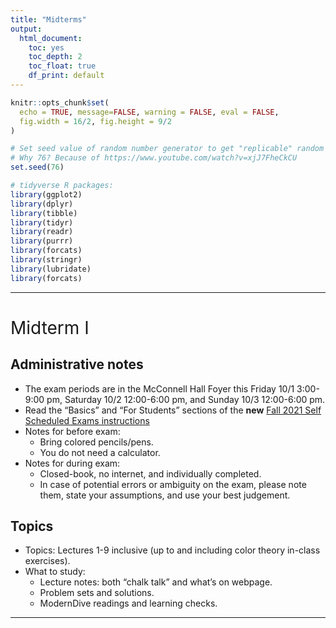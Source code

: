 ```yaml
---
title: "Midterms"
output:
  html_document:
    toc: yes
    toc_depth: 2
    toc_float: true
    df_print: default
---
```


```r
knitr::opts_chunk$set(
  echo = TRUE, message=FALSE, warning = FALSE, eval = FALSE, 
  fig.width = 16/2, fig.height = 9/2
)

# Set seed value of random number generator to get "replicable" random numbers.
# Why 76? Because of https://www.youtube.com/watch?v=xjJ7FheCkCU
set.seed(76)

# tidyverse R packages:
library(ggplot2)
library(dplyr)
library(tibble)
library(tidyr)
library(readr)
library(purrr)
library(forcats)
library(stringr)
library(lubridate)
library(forcats)
```

<!--
{target="_blank"}
-->

<style>
h1{font-weight: 400;}
</style>



***



# Midterm I {#midtermI}

## Administrative notes

* The exam periods are in the McConnell Hall Foyer this Friday 10/1 3:00-9:00 pm, Saturday 10/2 12:00-6:00 pm, and Sunday 10/3 12:00-6:00 pm.
* Read the "Basics" and "For Students" sections of the **new** [Fall 2021 Self Scheduled Exams instructions](https://www.science.smith.edu/self-scheduled-exam-printing/){target="_blank"}
* Notes for before exam:
    + Bring colored pencils/pens.
    + You do not need a calculator.
* Notes for during exam:
    + Closed-book, no internet, and individually completed.
    + In case of potential errors or ambiguity on the exam, please note them, state your assumptions, and use your best judgement.
    
<!--    
    + You will be given 140 mins to complete it (including transit time to writing areas), however I try to time it so that it will take much less than that. In other words, you should have plenty of time to complete it without rushing.
    + Timestamps will be strictly enforced. Any timestamps indicating than more than 140 minutes are subject to a 50% penalty and an honor board case. The only exceptions are those with ODS accommodations.
-->


## Topics
    
* Topics: Lectures 1-9 inclusive (up to and including color theory in-class exercises).
* What to study:
<!--    + Practice midterm posted on Slack. We'll go over them in Wednesday's lecture.-->
    + Lecture notes: both "chalk talk" and what's on webpage. 
    + Problem sets and solutions.
    + ModernDive readings and learning checks.
    



    
<!--

## Results

Boxplot of scores (out of 34) with no whiskers below. Quartiles were 30.12 / 32 / 33.

![](static/images/midterm_I_distribution.png){ width=750px }

## Visualizations from midterm

Question 2.b):

```r
library(ggplot2)
library(dplyr)
example <- tibble(
  type = c("D", "B", "A", "C"), 
  fruit = c("apple", "apple", "orange", "orange"),
  city = c("Toronto", "Montreal", "Toronto", "Montreal"),
  number = c(3, 4, 2, 1)
)

ggplot(data = example, mapping = aes(x = type, y = number)) +
  geom_col() +
  labs(x = "Type", y = "Number")
```

Question 2.c):

```r
ggplot(data = example, mapping = aes(x = fruit)) +
  geom_bar() +
  labs(x = "Fruit", y = "Number")
```

Question 2.d):

```r
ggplot(data = example, mapping = aes(x = fruit, y = number, fill = city)) +
  geom_col(position = "dodge") +
  labs(x = "Fruit", y = "Number", fill = "City")
```

Question 3:

```r
prices <- c(-11, 12, 15, 20, 20, 
            30, 30, 30, 30, 40, 
            40, 40, 40, 41, 51)
tibble(prices = prices) %>% 
  ggplot(aes(x = "", y = prices)) +
  geom_boxplot() +
  coord_flip(ylim = c(-15, 60)) +
  labs(x = "", y = "price") +
  theme(axis.ticks = element_blank(), axis.text.y = element_blank()) + 
  scale_y_continuous(breaks = seq(-10, 50, by=10))
```

Question 4, modified to show difference in proportion

```r
library(babynames)
library(tidyr)
library(scales)

babynames_subset <- babynames %>%
  filter(name %in% c("Riley", "Casey")) %>% 
  pivot_wider(names_from = sex, values_from = prop) %>% 
  group_by(year, name) %>% 
  summarize(M = sum(M, na.rm=TRUE), F = sum(F, na.rm=TRUE)) %>% 
  mutate(diff = F - M)

ggplot(babynames_subset, aes(x=year, y=diff))  +
  geom_hline(yintercept = 0, linetype = "dashed") +
  geom_line() +
  facet_wrap(~name) +
  labs(x = "Year", y = "Female Prop - Male Prop", title = "Comparison of Casey and Riley")
```

-->


***


<!--
# Midterm II {#midtermII}

## Administrative notes

* **Friday 11/8 5pm through Sunday 11/10 11:55pm**. You must submit your midterm no later than Sunday at 11:55pm.
* Instructions on taking exams for [Smithies](https://sophia.smith.edu/edtech/documentation/print-an-exam-from-the-direct-to-queue-application/){target="_blank"} and [Five College Students](https://sophia.smith.edu/edtech/documentation/special-instructions-for-five-college-and-high-school-students-using-direct-to-queue-exam-printing/){target="_blank"}. **Print the exam in color.**

* Notes for before exam:
    + Link to print exam in the Seelye basement lab is posted on Moodle.
    + Bring colored pencils/pens.
    + You do not need a calculator.
    + Print exam in color.
* Notes for during exam:
    + Closed-book, no internet, and individually completed.
    + You will be given 140 mins to complete it (including transit time to writing area), however I try to time it so that it will take much less than that. In other words, you should have plenty of time to complete it without rushing.
    + **Timestamps will be strictly enforced. Any timestamps indicating than more than 140 minutes are subject to an honor board case and depending on decision a 50% penalty.**
    + In case of potential errors or ambiguity on the exam, please note them, state your assumptions, and use your best judgement.
* Notes for after exam:
    + Be sure to timestamp your exam before returning. 
    + Insert exam in appropriately labeled box in hallway.



## Topics
    
* Topics: 
    + Lecture 10-12. Last few topics on Data viz: Color theory, trend lines. **Added on 11/6**: No Shiny apps.
    + Lecture 14-20. Data wrangling, "tidy" data, and importing data.
* Themes:
    + The midterm is not "cummulative" in the sense that the focus will be on Lectures 10-20, but you still need to know/understand topics from Midterm I because the materials build on top of each other. 
    + Know how to write *pseudocode* like in the Available Seat Miles exercise in Lecture 19 on Wed 10/23. Click [here](https://twitter.com/rudeboybert/status/964181298691629056){target="_blank"} for examples. Pseudocode is both:
        + Just general enough to apply to any programming language/statistical software: R, python, SPSS, STATA, SAS, etc.
        + Just specific enough that the instructions are unambigious
    + Know the difference between these five joins: `left_join()`, `right_join()`, `inner_join()`, `full_join()`, and `anti_join()`. Go over the code examples on the course webpage for [Lec19](index.html#Lec19).
* What to study. Here is my suggested order:
    + Practice midterm posted on Slack under `#general_announcement`: this will give you a feel for the types of questions to expect.
    + Read chalk talk notes: they emphasize/summarize the most important ideas.
    + ModernDive Learning Check 3.20 on available seat miles (solutions in Appendix D): this is an all-encompassing problem that draws on nearly all the data wrangling verbs we've seen.
    + ModernDive readings and learning checks: In particular the more theoretical ideas of "tidy" data.
    + Problem sets 04 and 05


    
## Practice midterm notes

```r
library(fivethirtyeight)
library(nycflights13)
library(babynames)
```

### Question 1

```r
babynames
```


### Question 2

```r
nrow(weather)
```


### Question 4

Based on [Dear Mona Followup: Where Do People Drink The Most Beer, Wine And Spirits?](https://fivethirtyeight.com/features/dear-mona-followup-where-do-people-drink-the-most-beer-wine-and-spirits/){target="_blank"}.

```r
# drinks is not "tidy"
drinks

drinks_tidy <- drinks %>%
  # Convert to "tidy"
  pivot_longer(cols = ends_with("servings"), names_to = "type", values_to = "servings") %>%
  # Do text manipulation: only characters 1 thru 10. this trims off "_servings"
  mutate(type = str_sub(type, start=1, end=-10)) %>%
  arrange(country, type)
drinks_tidy

ggplot(drinks_tidy, aes(x = type, y = servings)) +
  geom_boxplot() +
  labs(x = "Alcohol type", y = "Number of servings")
```


### Question 6

You are presented with data on the Titanic disaster of 1912 in a data frame `Titanic`, which cross-classifies survival vs death by class, sex, and age. Write down the *pseudocode* of the commands that will output a table comparing survival vs death counts for the following three scenarios:

* by sex
* by sex and class and age
* to answer the question if the "women and children"-first policy of the White Star Line Company (the company that ran the Titanic) held true or not.

Note: you don't need to calculate the output table, just write the pseudocode that would produce it where the more concise the pseudocode the better. Here is what the `Titanic` data looks like:\\

```r
data(Titanic)
# Convert to tibble i.e. data frame
Titanic <- Titanic %>% 
  as_tibble()

Titanic
```

#### Solutions

The key thing to note here is that the different combinations of `Class`, `Sex`, `Age`, and `Survived` are *pre-counted* in the `n` variable. Thus the `Titanic` data frame has only 32 rows. This is different than the `titanic` data frame from [PS05 Question 2](static/PS/PS05_solutions.html){target="_blank"} that has 2201 rows: one for each passenger.

So the data wrangling is a little different! Here we must `sum(n)` whereas in PS05 we used the `n()` summary function to count rows. 


**Part a)**: by sex
```r
Titanic %>% 
  group_by(Sex, Survived) %>% 
  summarize(n = sum(n))
```

**Part b)**: by sex, age, and class

Nothing to do! We already have `Survived` (`"No"` vs `"Yes"`) counts split by these categories!

**Part c)**: In retrospect this question is much harder than you can expect on the midterm. However if you're curious:

First we need to have `Survived` (`"No"` vs `"Yes"`) counts for each `Sex` and `Age` combinations:

```r
Titanic %>% 
  group_by(Sex, Age, Survived) %>% 
  summarize(n = sum(n))
```

Next we need to identify the "women and children"

```r
Titanic %>% 
  group_by(Sex, Age, Survived) %>% 
  summarize(n = sum(n)) %>% 
  # Identify "women and children". Shout out to Adriana B. for suggesting this step to me!
  mutate(w_or_c = Sex == "Female" | Age == "Child")
```

Next `group_by()` this new variable and get the sum of `n`

```r
Titanic %>% 
  group_by(Sex, Age, Survived) %>% 
  summarize(n = sum(n)) %>% 
  # Identify "women and children". Shout out to Adriana B. for suggesting this step to me!
  mutate(w_or_c = Sex == "Female" | Age == "Child") %>% 
  # Get counts for "women and children":
  group_by(w_or_c, Survived) %>% 
  summarize(n = sum(n))
```

Next compute the proportions. We haven't done this much in class, but if you look in [tips and tricks](tips_and_tricks.html#prop), you'll see this is one of the rare cases we use `group_by()`, but not followed by a `summarize()` but a `mutate()` instead:

```r
Titanic %>% 
  group_by(Sex, Age, Survived) %>% 
  summarize(n = sum(n)) %>% 
  # Identify "women and children". Shout out to Adriana B. for suggesting this step to me!
  mutate(w_or_c = Sex == "Female" | Age == "Child") %>% 
  # Get counts for "women and children":
  group_by(w_or_c, Survived) %>% 
  summarize(n = sum(n)) %>% 
  # Compute proportions:
  group_by(w_or_c) %>% 
  mutate(
    total = sum(n),
    prop = n/total
  )
```

Lastly, to make things easier to look at, let's only look at `Survived` equals `"Yes"`

```r
Titanic %>% 
  group_by(Sex, Age, Survived) %>% 
  summarize(n = sum(n)) %>% 
  # Identify "women and children". Shout out to Adriana B. for suggesting this step to me!
  mutate(w_or_c = Sex == "Female" | Age == "Child") %>% 
  # Get counts for "women and children":
  group_by(w_or_c, Survived) %>% 
  summarize(n = sum(n)) %>% 
  
  # Compute proportions:
  group_by(w_or_c) %>% 
  mutate(
    total = sum(n),
    prop = n/total
  ) %>% 
  # Only survived:
  filter(Survived == "Yes")
```

So yes, it seems "women and children first" did hold as seen by the 69.9% vs 20.3%.



## Results

Boxplot of scores with no whiskers below.

![](static/images/midterm_II_distribution.png){ width=750px }


## Source for Questions

* Q1: Code from [Lec10](index.html#Lec10){target="_blank"} on color theory and [ModernDive 2.8.3](https://moderndive.netlify.com/2-viz.html#two-categ-barplot){target="_blank"} on `fill` aesthetic for barplots
* Q2: [ModernDive 4.2.1](https://moderndive.netlify.com/4-tidy.html#tidy-definition){target="_blank"} on "tidy" data
* Q3: [PS05 - Q1.a)](static/PS/PS05_solutions.html){target="_blank"}
* Q4: Code from [Lec19](index.html#Lec19){target="_blank"} on joins
* Q5: Practice Midterm II with a few variations

--> 
